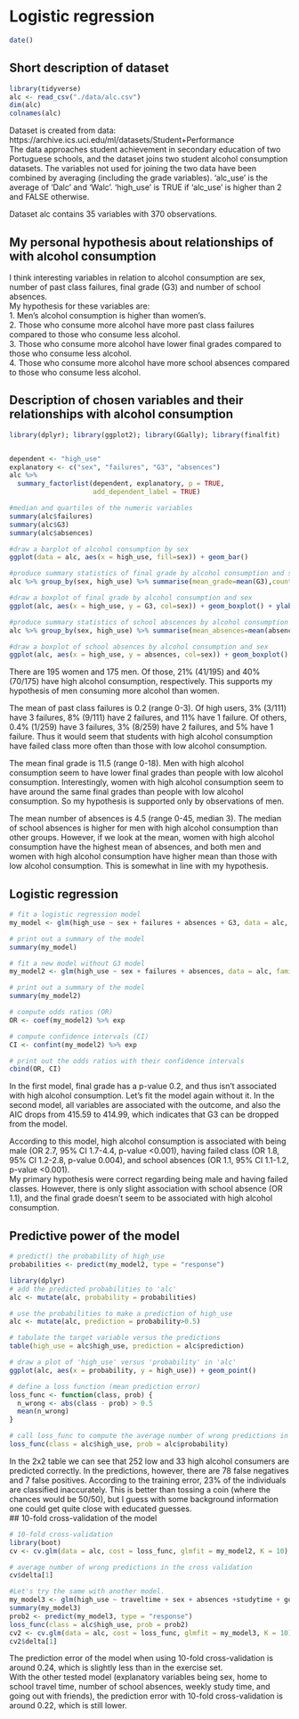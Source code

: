 # Logistic regression

```r
date()
```
  
## Short description of dataset  
  
```r
library(tidyverse)
alc <- read_csv("./data/alc.csv")
dim(alc)
colnames(alc)
```
  
Dataset is created from data: https://archive.ics.uci.edu/ml/datasets/Student+Performance  
The data approaches student achievement in secondary education of two Portuguese schools, and the dataset joins two student alcohol consumption datasets. The variables not used for joining the two data have been combined by averaging (including the grade variables). 'alc_use' is the average of 'Dalc' and 'Walc'. 'high_use' is TRUE if 'alc_use' is higher than 2 and FALSE otherwise.    
  
Dataset alc contains 35 variables with 370 observations.  


## My personal hypothesis about relationships of  with alcohol consumption
I think interesting variables in relation to alcohol consumption are sex, number of past class failures, final grade (G3) and number of school absences.  
My hypothesis for these variables are:  
1. Men's alcohol consumption is higher than women's.  
2. Those who consume more alcohol have more past class failures compared to those who consume less alcohol.   
3. Those who consume more alcohol have lower final grades compared to those who consume less alcohol.  
4. Those who consume more alcohol have more school absences compared to those who consume less alcohol.    
  
## Description of chosen variables and their relationships with alcohol consumption  
  
```r
library(dplyr); library(ggplot2); library(GGally); library(finalfit)


dependent <- "high_use"
explanatory <- c("sex", "failures", "G3", "absences")
alc %>% 
  summary_factorlist(dependent, explanatory, p = TRUE,
                     add_dependent_label = TRUE)

#median and quartiles of the numeric variables
summary(alc$failures)
summary(alc$G3)
summary(alc$absences)

#draw a barplot of alcohol consumption by sex
ggplot(data = alc, aes(x = high_use, fill=sex)) + geom_bar()

#produce summary statistics of final grade by alcohol consumption and sex
alc %>% group_by(sex, high_use) %>% summarise(mean_grade=mean(G3),count = n())

#draw a boxplot of final grade by alcohol consumption and sex
ggplot(alc, aes(x = high_use, y = G3, col=sex)) + geom_boxplot() + ylab("grade")

#produce summary statistics of school abscences by alcohol consumption and sex
alc %>% group_by(sex, high_use) %>% summarise(mean_absences=mean(absences),count = n())

#draw a boxplot of school absences by alcohol consumption and sex
ggplot(alc, aes(x = high_use, y = absences, col=sex)) + geom_boxplot() + ylab("absences") + ggtitle("Student absences by alcohol consumption and sex")
```  
  
There are 195 women and 175 men. Of those, 21% (41/195) and 40% (70/175) have high alcohol consumption, respectively. This supports my hypothesis of men consuming more alcohol than women.   
  
The mean of past class failures is 0.2 (range 0-3). Of high users, 3% (3/111) have 3 failures, 8% (9/111) have 2 failures, and 11% have 1 failure. Of others, 0.4% (1/259) have 3 failures, 3% (8/259) have 2 failures, and 5% have 1 failure. Thus it would seem that students with high alcohol consumption have failed class more often than those with low alcohol consumption.  
  
The mean final grade is 11.5 (range 0-18). Men with high alcohol consumption seem to have lower final grades than people with low alcohol consumption. Interestingly, women with high alcohol consumption seem to have around the same final grades than people with low alcohol consumption. So my hypothesis is supported only by observations of men.   
  
The mean number of absences is 4.5 (range 0-45, median 3). The median of school absences is higher for men with high alcohol consumption than other groups. However, if we look at the mean, women with high alcohol consumption have the highest mean of absences, and both men and women with high alcohol consumption have higher mean than those with low alcohol consumption. This is somewhat in line with my hypothesis.   
   
## Logistic regression    
  
```r
# fit a logistic regression model 
my_model <- glm(high_use ~ sex + failures + absences + G3, data = alc, family = "binomial")

# print out a summary of the model
summary(my_model)

# fit a new model without G3 model 
my_model2 <- glm(high_use ~ sex + failures + absences, data = alc, family = "binomial")

# print out a summary of the model
summary(my_model2)

# compute odds ratios (OR)
OR <- coef(my_model2) %>% exp

# compute confidence intervals (CI)
CI <- confint(my_model2) %>% exp

# print out the odds ratios with their confidence intervals
cbind(OR, CI)

```  
   
In the first model, final grade has a p-value 0.2, and thus isn't associated with high alcohol consumption. Let's fit the model again without it. In the second model, all variables are associated with the outcome, and also the AIC drops from 415.59 to 414.99, which indicates that G3 can be dropped from the model.  
  
According to this model, high alcohol consumption is associated with being male (OR 2.7, 95% CI 1.7-4.4, p-value <0.001), having failed class (OR 1.8, 95% CI 1.2-2.8, p-value 0.004), and school absences (OR 1.1, 95% CI 1.1-1.2, p-value <0.001).  
My primary hypothesis were correct regarding being male and having failed classes. However, there is only slight association with school absence (OR 1.1), and the final grade doesn't seem to be associated with high alcohol consumption.   
    
## Predictive power of the model  
  
```r
# predict() the probability of high_use
probabilities <- predict(my_model2, type = "response")

library(dplyr)
# add the predicted probabilities to 'alc'
alc <- mutate(alc, probability = probabilities)

# use the probabilities to make a prediction of high_use
alc <- mutate(alc, prediction = probability>0.5)

# tabulate the target variable versus the predictions
table(high_use = alc$high_use, prediction = alc$prediction)

# draw a plot of 'high_use' versus 'probability' in 'alc'
ggplot(alc, aes(x = probability, y = high_use)) + geom_point()

# define a loss function (mean prediction error)
loss_func <- function(class, prob) {
  n_wrong <- abs(class - prob) > 0.5
  mean(n_wrong)
}

# call loss_func to compute the average number of wrong predictions in the (training) data
loss_func(class = alc$high_use, prob = alc$probability)
```  
   
In the 2x2 table we can see that 252 low and 33 high alcohol consumers are predicted correctly. In the predictions, however, there are 78 false negatives and 7 false positives. According to the training error, 23% of the individuals are classified inaccurately. This is better than tossing a coin (where the chances would be 50/50), but I guess with some background information one could get quite close with educated guesses.   
## 10-fold cross-validation of the model  
  
```r
# 10-fold cross-validation
library(boot)
cv <- cv.glm(data = alc, cost = loss_func, glmfit = my_model2, K = 10)

# average number of wrong predictions in the cross validation
cv$delta[1]

#Let's try the same with another model. 
my_model3 <- glm(high_use ~ traveltime + sex + absences +studytime + goout, data = alc, family = "binomial")
summary(my_model3)
prob2 <- predict(my_model3, type = "response")
loss_func(class = alc$high_use, prob = prob2)
cv2 <- cv.glm(data = alc, cost = loss_func, glmfit = my_model3, K = 10)
cv2$delta[1]
``` 
    
The prediction error of the model when using 10-fold cross-validation is around 0.24, which is slightly less than in the exercise set.  
With the other tested model (explanatory variables being sex, home to school travel time, number of school absences, weekly study time, and going out with friends), the prediction error with 10-fold cross-validation is around 0.22, which is still lower.  
  
  
  


